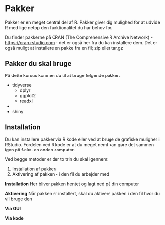 # Pakker
Pakker er en meget central del af R.
Pakker giver dig mulighed for at udvide R med lige netop den funktionalitet du har behov for.

Du finder pakkerne på CRAN (The Comprehensive R Archive Network) - <a href="https://cran.rstudio.com" target="_blank">https://cran.rstudio.com</a> - det er også her fra du kan installere dem. Det er også muligt at installere en pakke fra en fil; zip eller tar.gz


## Pakker du skal bruge
På dette kursus kommer du til at bruge følgende pakker:

* tidyverse
    * dplyr
    * ggplot2
    * readxl
* 
* shiny

## Installation
Du kan installere pakker via R kode eller ved at bruge de grafiske muligher i RStudio.
Fordelen ved R kode er at du meget nemt kan gøre det sammen igen på f.eks. en anden computer.

Ved begge metoder er der to trin du skal igennem:

1. Installation af pakken
2. Aktivering af pakken - i den fil du arbejder med

**Installation**
Her bliver pakken hentet og lagt ned på din computer

**Aktivering**
Når pakken er installert, skal du aktivere pakken i den fil hvor du vil bruge den

**Via GUI**




**Via kode**

